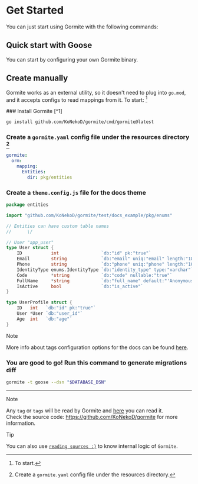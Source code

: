 
# Get Started

You can just start using Gormite with the following commands:

## Quick start with Goose

You can start by configuring your own Gormite binary.

## Create manually

Gormite works as an external utility, so it doesn't need to plug into `go.mod`,
and it accepts configs to read mappings from it. To start: [^3]

<Steps>
### Install Gormite [^1]

```sh copy
go install github.com/KoNekoD/gormite/cmd/gormite@latest
```

### Create a `gormite.yaml` config file under the resources directory [^2]

```yaml copy filename="resources/gormite.yaml"
gormite:
  orm:
    mapping:
      Entities:
        dir: pkg/entities
```

### Create a `theme.config.js` file for the docs theme

```go copy filename="pkg/entities/user.go"
package entities

import "github.com/KoNekoD/gormite/test/docs_example/pkg/enums"

// Entities can have custom table names
//      \/

// User "app_user"
type User struct {
	ID           int                `db:"id" pk:"true"`
	Email        string             `db:"email" uniq:"email" length:"180" uniq_cond:"email:(identity_type = 'email')"`
	Phone        string             `db:"phone" uniq:"phone" length:"10" uniq_cond:"phone:(identity_type = 'phone')"`
	IdentityType enums.IdentityType `db:"identity_type" type:"varchar"`
	Code         *string            `db:"code" nullable:"true"`
	FullName     *string            `db:"full_name" default:"'Anonymous'" index:"index_full_name" index_cond:"index_full_name:(is_active = true)"`
	IsActive     bool               `db:"is_active"`
}

type UserProfile struct {
	ID   int   `db:"id" pk:"true"`
	User *User `db:"user_id"`
	Age  int   `db:"age"`
}
```

> [!NOTE]
>
> More info about tags configuration options for the docs can be found
> [here](/docs/advanced/tags).

### You are good to go! Run this command to generate migrations diff

```sh copy
gormite -t goose --dsn "$DATABASE_DSN"
```

</Steps>

---

<span id="sidebar-and-anchor-links" />

> [!NOTE]
>
> Any `tag` or `tags` will be read by Gormite
> and [here](/docs/advanced/tags-usage) you can read it.
> <br /> Check the source code: https://github.com/KoNekoD/gormite for
> more information.

> [!TIP]
>
> You can also use
> [`reading sources :)`](https://github.com/KoNekoD/gormite)
> to know internal logic of `Gormite`.

[^1]: Install Gormite.

[^2]: Create a `gormite.yaml` config file under the resources directory.

[^3]: To start.
